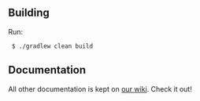 == Building ==

Run:

  $ ./gradlew clean build

== Documentation ==

All other documentation is kept on [https://www.mediawiki.org/wiki/Wikimedia_Apps/Team/Wikipedia_Android_app_hacking our wiki]. Check it out!
